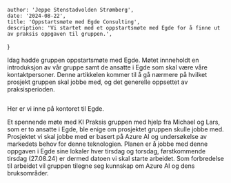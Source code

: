 
    author: 'Jeppe Stenstadvolden Strømberg',
    date: '2024-08-22',
    title: 'Oppstartsmøte med Egde Consulting',
    description: 'Vi startet med et oppstartsmøte med Egde for å finne ut av praksis oppgaven til gruppen.',
}



Idag hadde gruppen oppstartsmøte med Egde. Møtet innneholdt en introduksjon av vår gruppe samt de ansatte i Egde som skal være våre kontaktpersoner. Denne artikkelen kommer til å gå nærmere på hvilket prosjekt gruppen skal jobbe med, og det generelle oppsettet av praksisperioden.

<Image src={gruppeBilde} alt=""/>

Her er vi inne på kontoret til Egde.

Et spennende møte med KI
Praksis gruppen med hjelp fra Michael og Lars, som er to ansatte i Egde, ble enige om prosjektet gruppen skulle jobbe med. Prosjektet vi skal jobbe med er basert på Azure AI og undersøkelse av markedets behov for denne teknologien. Planen er å jobbe med denne oppgaven i Egde sine lokaler hver tirsdag og torsdag, førstkommende tirsdag (27.08.24) er dermed datoen vi skal starte arbeidet. Som forbredelse til arbeidet vil gruppen tilegne seg kunnskap om Azure AI og dens bruksområder.